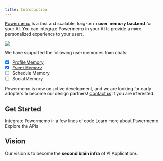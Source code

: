 ```yaml
---
title: Introduction
---
```


[Powermemo](https://powermemo.io) is a fast and scalable, long-term **user memory backend** for your AI.
You can integrate Powermemo in your AI to provide a more personalized experience to your users.

<Frame caption="Architecture diagram of Powermemo">
  <img src="/images/starter.png" />
</Frame>

We have supported the following user memories from chats:
- [x] [Profile Memory](./features/profile/)
- [x] [Event Memory](./features/event/)
- [ ] Schedule Memory
- [ ] Social Memory

Powermemo is now on active development, and we are looking for early adopters to become our design partners!
[Contact us](https://github.com/memodb-io/powermemo?tab=readme-ov-file#support) if you are interested

## Get Started

<CardGroup cols={3}>
  <Card
    title="QuickStart"
    icon="rocket"
    href="/quickstart"
  >
    Integrate Powermemo in a few lines of code
  </Card>
  <Card
    title="Why Powermemo"
    icon="question"
    href="/features"
  >
    Learn more about Powermemo
  </Card>
  <Card
    title="Check APIs"
    icon="square-terminal"
    href="/api-reference"
  >
    Explore the APIs
  </Card>
</CardGroup>


## Vision
Our vision is to become the **second brain infra** of AI Applications.